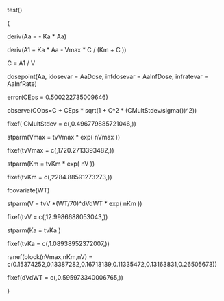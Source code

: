  test()  
  { 
  deriv(Aa = - Ka * Aa)
  deriv(A1 = Ka * Aa - Vmax * C / (Km  + C ))

  C = A1 / V
  dosepoint(Aa, idosevar = AaDose, infdosevar = AaInfDose, infratevar =  AaInfRate)
  error(CEps = 0.500222735009646) 
  observe(CObs=C + CEps * sqrt(1 + C^2 * (CMultStdev/sigma())^2)) 
  fixef( CMultStdev = c(,0.496779885721046,))
  stparm(Vmax = tvVmax * exp( nVmax ))
  fixef(tvVmax = c(,1720.2713393482,))  
  stparm(Km = tvKm * exp( nV ))
  fixef(tvKm = c(,2284.88591273273,))  
  fcovariate(WT)
  stparm(V = tvV *(WT/70)^dVdWT * exp( nKm ))
  fixef(tvV = c(,12.9986688053043,)) 
  stparm(Ka = tvKa )
  fixef(tvKa = c(,1.08938952372007,))   


  ranef(block(nVmax,nKm,nV) = c(0.15374252,0.13387282,0.16713139,0.11335472,0.13163831,0.26505673))
  fixef(dVdWT = c(,0.595973340006765,)) 
  }